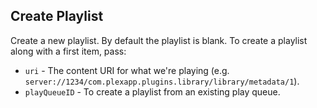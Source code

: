 
## Create Playlist

<OperationInfo method='post' path='/playlists' />

Create a new playlist. By default the playlist is blank. To create a playlist along with a first item, pass:
- `uri` - The content URI for what we're playing (e.g. `server://1234/com.plexapp.plugins.library/library/metadata/1`).
- `playQueueID` - To create a playlist from an existing play queue.

